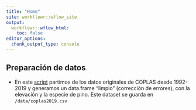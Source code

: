 ```yaml
---
title: "Home"
site: workflowr::wflow_site
output:
  workflowr::wflow_html:
    toc: false
editor_options:
  chunk_output_type: console
---
```


## Preparación de datos 
- En este [script](analysis/preparaDatos.html) partimos de los datos originales de COPLAS desde 1992-2019 y generamos un data.frame "limpio" (corrección de errores), con la elevación y la especie de pino. Este dataset se guarda en `/data/coplas2019.csv`

